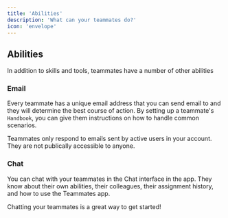 ```yaml
---
title: 'Abilities'
description: 'What can your teammates do?'
icon: 'envelope'
---
```


## Abilities

In addition to skills and tools, teammates have a number of other abilities

### Email

Every teammate has a unique email address that you can send email to and they will determine the best course of action. By setting up a teammate's `Handbook`, you can give them instructions on how to handle common scenarios.

<Note>
Teammates only respond to emails sent by active users in your account. They are not publically accessible to anyone.
</Note>

### Chat

You can chat with your teammates in the Chat interface in the app. They know about their own abilities, their colleagues, their assignment history, and how to use the Teammates app. 

Chatting your teammates is a great way to get started!

